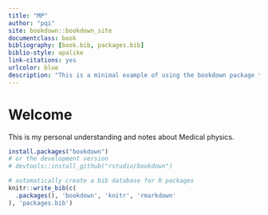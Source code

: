 ```yaml
--- 
title: "MP"
author: "pqi"
site: bookdown::bookdown_site
documentclass: book
bibliography: [book.bib, packages.bib]
biblio-style: apalike
link-citations: yes
urlcolor: blue
description: "This is a minimal example of using the bookdown package to write a book. The output format for this example is bookdown::gitbook."
---
```


# Welcome {-}

This is my personal understanding and notes about Medical physics. 

```r
install.packages("bookdown")
# or the development version
# devtools::install_github("rstudio/bookdown")
```

```r
# automatically create a bib database for R packages
knitr::write_bib(c(
  .packages(), 'bookdown', 'knitr', 'rmarkdown'
), 'packages.bib')
```
